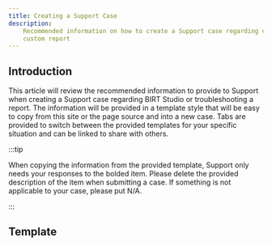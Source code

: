 ```yaml
---
title: Creating a Support Case
description:
    Recommended information on how to create a Support case regarding creating a custom report or troubleshooting a
    custom report
---
```



## Introduction

This article will review the recommended information to provide to Support when creating a Support case regarding BIRT
Studio or troubleshooting a report. The information will be provided in a template style that will be easy to copy from
this site or the page source and into a new case. Tabs are provided to switch between the provided templates for your
specific situation and can be linked to share with others.

:::tip

When copying the information from the provided template, Support only needs your responses to the bolded item. Please
delete the provided description of the item when submitting a case. If something is not applicable to your case, please
put N/A.

:::

## Template

<Tabs defaultValue="new-report" groupId="support-template" queryString>
    <TabItem value="new-report" label="New Report Request">
        <NewReportTemplate />
    </TabItem>
    <TabItem value="birt-studio" label="BIRT Studio">
        <BirtStudioTemplate />
    </TabItem>
    <TabItem value="troubleshooting" label="Troubleshooting">
        <GeneralTroubleshootingTemplate />
    </TabItem>
</Tabs>

